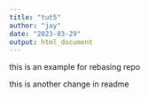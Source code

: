 ```yaml
---
title: "tut5"
author: "jay"
date: "2023-03-29"
output: html_document
---
```


this is an example for rebasing repo

this is another change in readme